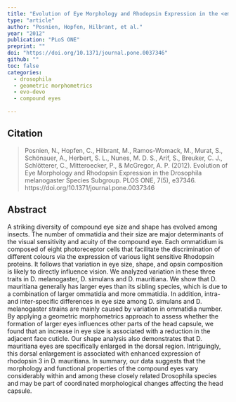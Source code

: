 ```yaml
---
title: "Evolution of Eye Morphology and Rhodopsin Expression in the <em>Drosophila melanogaster</em> Species Subgroup"
type: "article"
author: "Posnien, Hopfen, Hilbrant, et al."
year: "2012"
publication: "PLoS ONE"
preprint: ""
doi: "https://doi.org/10.1371/journal.pone.0037346"
github: ""
toc: false
categories:
  - drosophila
  - geometric morphometrics
  - evo-devo
  - compound eyes
  
---
```


## Citation

> Posnien, N., Hopfen, C., Hilbrant, M., Ramos-Womack, M., Murat, S., Schönauer, A., Herbert, S. L., Nunes, M. D. S., Arif, S., Breuker, C. J., Schlötterer, C., Mitteroecker, P., & McGregor, A. P. (2012). Evolution of Eye Morphology and Rhodopsin Expression in the Drosophila melanogaster Species Subgroup. PLOS ONE, 7(5), e37346. https://doi.org/10.1371/journal.pone.0037346


## Abstract

A striking diversity of compound eye size and shape has evolved among insects. The number of ommatidia and their size are major determinants of the visual sensitivity and acuity of the compound eye. Each ommatidium is composed of eight photoreceptor cells that facilitate the discrimination of different colours via the expression of various light sensitive Rhodopsin proteins. It follows that variation in eye size, shape, and opsin composition is likely to directly influence vision. We analyzed variation in these three traits in D. melanogaster, D. simulans and D. mauritiana. We show that D. mauritiana generally has larger eyes than its sibling species, which is due to a combination of larger ommatidia and more ommatidia. In addition, intra- and inter-specific differences in eye size among D. simulans and D. melanogaster strains are mainly caused by variation in ommatidia number. By applying a geometric morphometrics approach to assess whether the formation of larger eyes influences other parts of the head capsule, we found that an increase in eye size is associated with a reduction in the adjacent face cuticle. Our shape analysis also demonstrates that D. mauritiana eyes are specifically enlarged in the dorsal region. Intriguingly, this dorsal enlargement is associated with enhanced expression of rhodopsin 3 in D. mauritiana. In summary, our data suggests that the morphology and functional properties of the compound eyes vary considerably within and among these closely related Drosophila species and may be part of coordinated morphological changes affecting the head capsule.